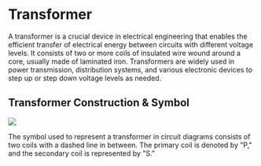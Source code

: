 
# Transformer

A transformer is a crucial device in electrical engineering that enables the efficient transfer of electrical energy between circuits with different voltage levels. It consists of two or more coils of insulated wire wound around a core, usually made of laminated iron. Transformers are widely used in power transmission, distribution systems, and various electronic devices to step up or step down voltage levels as needed.


## Transformer Construction & Symbol

<Image src="/Transformer.gif" caption="Transofrmer Construction & Symbol" />

The symbol used to represent a transformer in circuit diagrams consists of two coils with a dashed line in between. The primary coil is denoted by "P," and the secondary coil is represented by "S."
